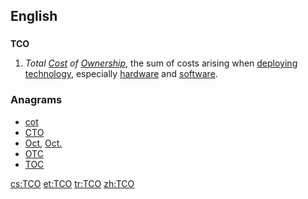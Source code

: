 ==English==
{{wikipedia}}

==={{initialism}}===
'''TCO'''

# ''Total [[cost|Cost]] of [[ownership|Ownership]]'', the sum of costs arising when [[deploy]]ing [[technology]], especially [[hardware]] and [[software]].

===Anagrams===
* [[cot#English|cot]] 
* [[CTO#English|CTO]]
* [[Oct#English|Oct]], [[Oct.#English|Oct.]]
* [[OTC#English|OTC]]
* [[TOC#English|TOC]]

[[cs:TCO]]
[[et:TCO]]
[[tr:TCO]]
[[zh:TCO]]
